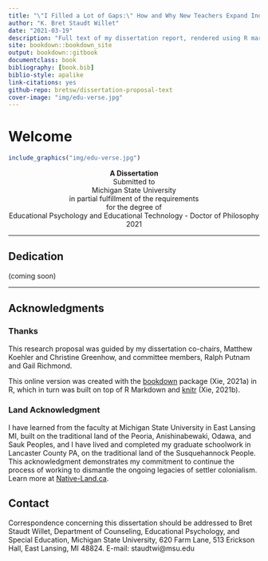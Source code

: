 ```yaml
--- 
title: "\"I Filled a Lot of Gaps:\" How and Why New Teachers Expand Induction Support Systems with Social Media"
author: "K. Bret Staudt Willet"
date: "2021-03-19"
description: "Full text of my dissertation report, rendered using R markdown and the 'bookdown' package."
site: bookdown::bookdown_site
output: bookdown::gitbook
documentclass: book
bibliography: [book.bib]
biblio-style: apalike
link-citations: yes
github-repo: bretsw/dissertation-proposal-text
cover-image: "img/edu-verse.jpg"
---
```


# Welcome {.unnumbered}

```r
include_graphics("img/edu-verse.jpg")
```

<center>**A Dissertation**</center>
<center>Submitted to</center>
<center>Michigan State University</center>
<center>in partial fulfillment of the requirements</center>
<center>for the degree of</center>
<center>Educational Psychology and Educational Technology - Doctor of Philosophy</center>
<center>2021</center>

<hr>

## Dedication {.unnumbered}

(coming soon)

<hr>

## Acknowledgments {.unnumbered}

### Thanks {.unnumbered}

This research proposal was guided by my dissertation co-chairs, Matthew Koehler and Christine Greenhow, and committee members, Ralph Putnam and Gail Richmond. 

This online version was created with the [bookdown](https://github.com/rstudio/bookdown) package (Xie, 2021a) in R, which in turn was built on top of R Markdown and [knitr](https://github.com/yihui/knitr) (Xie, 2021b).

### Land Acknowledgment {.unnumbered}

I have learned from the faculty at Michigan State University in East Lansing MI, built on the traditional land of the Peoria, Anishinabewaki, Odawa, and Sauk Peoples, and I have lived and completed my graduate schoolwork in Lancaster County PA, on the traditional land of the Susquehannock People. This acknowledgment demonstrates my commitment to continue the process of working to dismantle the ongoing legacies of settler colonialism. Learn more at [Native-Land.ca](https://native-land.ca/).

## Contact {.unnumbered}

Correspondence concerning this dissertation should be addressed to Bret Staudt Willet, Department of Counseling, Educational Psychology, and Special Education, Michigan State University, 620 Farm Lane, 513 Erickson Hall, East Lansing, MI 48824. E-mail: staudtwi@msu.edu


